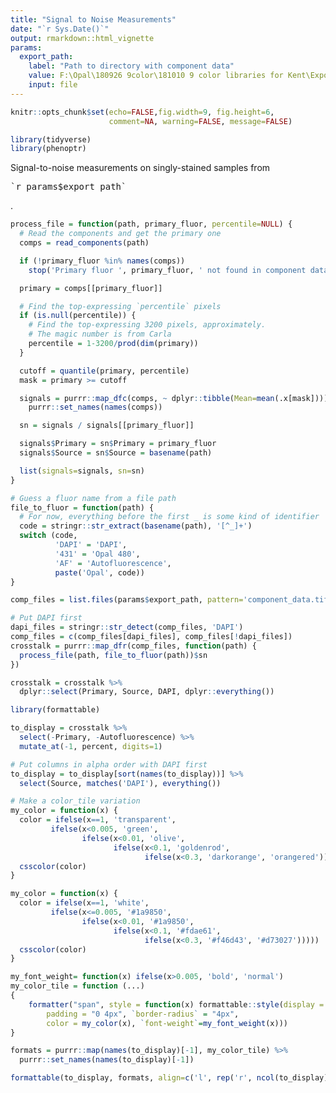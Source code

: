 ```yaml
---
title: "Signal to Noise Measurements"
date: "`r Sys.Date()`"
output: rmarkdown::html_vignette
params:
  export_path: 
    label: "Path to directory with component data"
    value: F:\Opal\180926 9color\181010 9 color libraries for Kent\Export new bands
    input: file
---
```


<style type="text/css">
table {
    width: auto !important;
    max-width: 100%;
    margin-bottom: 20px;
    margin-left: 0px;
}
</style>

```r
knitr::opts_chunk$set(echo=FALSE,fig.width=9, fig.height=6, 
                      comment=NA, warning=FALSE, message=FALSE)

library(tidyverse)
library(phenoptr)
```

Signal-to-noise measurements  on singly-stained samples
from <pre>`r params$export_path`</pre>.

```r
process_file = function(path, primary_fluor, percentile=NULL) {
  # Read the components and get the primary one
  comps = read_components(path)

  if (!primary_fluor %in% names(comps))
    stop('Primary fluor ', primary_fluor, ' not found in component data file"', path, '"')

  primary = comps[[primary_fluor]]

  # Find the top-expressing `percentile` pixels
  if (is.null(percentile)) {
    # Find the top-expressing 3200 pixels, approximately.
    # The magic number is from Carla
    percentile = 1-3200/prod(dim(primary))
  }

  cutoff = quantile(primary, percentile)
  mask = primary >= cutoff

  signals = purrr::map_dfc(comps, ~ dplyr::tibble(Mean=mean(.x[mask]))) %>%
    purrr::set_names(names(comps))

  sn = signals / signals[[primary_fluor]]

  signals$Primary = sn$Primary = primary_fluor
  signals$Source = sn$Source = basename(path)

  list(signals=signals, sn=sn)
}

# Guess a fluor name from a file path
file_to_fluor = function(path) {
  # For now, everything before the first _ is some kind of identifier
  code = stringr::str_extract(basename(path), '[^_]+')
  switch (code,
          'DAPI' = 'DAPI',
          '431' = 'Opal 480',
          'AF' = 'Autofluorescence',
          paste('Opal', code))
}

```

```r
comp_files = list.files(params$export_path, pattern='component_data.tif', full.names=TRUE)

# Put DAPI first
dapi_files = stringr::str_detect(comp_files, 'DAPI')
comp_files = c(comp_files[dapi_files], comp_files[!dapi_files])
crosstalk = purrr::map_dfr(comp_files, function(path) {
  process_file(path, file_to_fluor(path))$sn
})

crosstalk = crosstalk %>%
  dplyr::select(Primary, Source, DAPI, dplyr::everything())
```

```r
library(formattable)

to_display = crosstalk %>% 
  select(-Primary, -Autofluorescence) %>% 
  mutate_at(-1, percent, digits=1)

# Put columns in alpha order with DAPI first
to_display = to_display[sort(names(to_display))] %>% 
  select(Source, matches('DAPI'), everything())

# Make a color_tile variation
my_color = function(x) {
  color = ifelse(x==1, 'transparent',
         ifelse(x<0.005, 'green',
                ifelse(x<0.01, 'olive',
                       ifelse(x<0.1, 'goldenrod',
                              ifelse(x<0.3, 'darkorange', 'orangered')))))
  csscolor(color)
}

my_color = function(x) {
  color = ifelse(x==1, 'white',
         ifelse(x<=0.005, '#1a9850',
                ifelse(x<0.01, '#1a9850',
                       ifelse(x<0.1, '#fdae61',
                              ifelse(x<0.3, '#f46d43', '#d73027')))))
  csscolor(color)
}

my_font_weight= function(x) ifelse(x>0.005, 'bold', 'normal')
my_color_tile = function (...) 
{
    formatter("span", style = function(x) formattable::style(display = "block", 
        padding = "0 4px", `border-radius` = "4px",
        color = my_color(x), `font-weight`=my_font_weight(x)))
}

formats = purrr::map(names(to_display)[-1], my_color_tile) %>% 
  purrr::set_names(names(to_display)[-1])

formattable(to_display, formats, align=c('l', rep('r', ncol(to_display)-1)))
```

